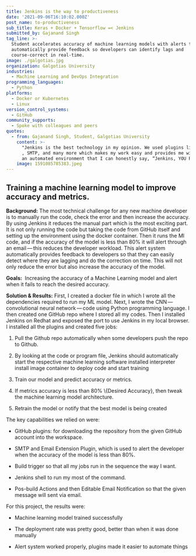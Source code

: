 ```yaml
---
title: Jenkins is the way to productiveness
date: '2021-09-06T16:10:02.000Z'
post_name: to-productiveness
sub_title: Keras + Docker + Tensorflow =< Jenkins
submitted_by: Gajanand Singh
tag_line: >-
  Student accelerates accuracy of machine learning models with alerts that
  automatically provide feedback so developers can identify lags and
  course-correct in real-time.
image: ./galgotias.jpg
organization: Galgotias University
industries:
  - Machine Learning and DevOps Integration
programming_languages:
  - Python
platforms:
  - Docker or Kubernetes
  - Linux
version_control_systems:
  - GitHub
community_supports:
  - Spoke with colleagues and peers
quotes:
  - from: Gajanand Singh, Student, Galgotias University
    content: >-
      "Jenkins is the best technology in my opinion. We used plugins like GitHub
      , SMTP, and many more which makes my work easy and provides me with such
      an automated environment that I can honestly say, “Jenkins, YOU ROCK!"
    image: 1591085785383.jpeg
---
```

## Training a machine learning model to improve accuracy and metrics.

**Background:** The most technical challenge for any new machine developer is to manually run the code, check the error and then increase the accuracy. By using Jenkins it reduces the manual part which is the most exciting part. It is not only running the code but taking the code from GitHub itself and setting up the environment using the docker container. Then it runs the Ml code, and if the accuracy of the model is less than 80% it will alert through an email — this reduces the developer workload. This alert system automatically provides feedback to developers so that they can easily detect where they are lagging and do the correction on time. This will not only reduce the error but also increase the accuracy of the model.

**Goals:**  Increasing the accuracy of a Machine Learning model and alert when it fails to reach the desired accuracy.

<Testimonal idx="0" />

**Solution & Results:** First, I created a docker file in which I wrote all the dependencies required to run my ML model. Next, I wrote the CNN — convolutional neural network — code using Python programming language. I then created one GitHub repo where I stored all my codes. Then I installed Jenkins on Redhat and exposed the port to use Jenkins in my local browser. I installed all the plugins and created five jobs:

1.  Pull the Github repo automatically when some developers push the repo to Github.

2.  By looking at the code or program file, Jenkins should automatically start the respective machine learning software installed interpreter install image container to deploy code and start training

3.  Train our model and predict accuracy or metrics.

4.  If metrics accuracy is less than 80% \\{Desired Accuracy}, then tweak the machine learning model architecture.

5.  Retrain the model or notify that the best model is being created

The key capabilities we relied on were:

-   GitHub plugins: for downloading the repository from the given GitHub account into the workspace.

-   SMTP and Email Extension Plugin, which is used to alert the developer when the accuracy of the model is less than 80%.

-   Build trigger so that all my jobs run in the sequence the way I want.

-   Jenkins shell to run my most of the command.

-   Pos-build Actions and then Editable Email Notification so that the given message will sent via email.

For this project, the results were:

-   Machine learning model trained successfully

-   The deployment rate was pretty good, better than when it was done manually

-   Alert system worked properly, plugins made it easier to automate things
